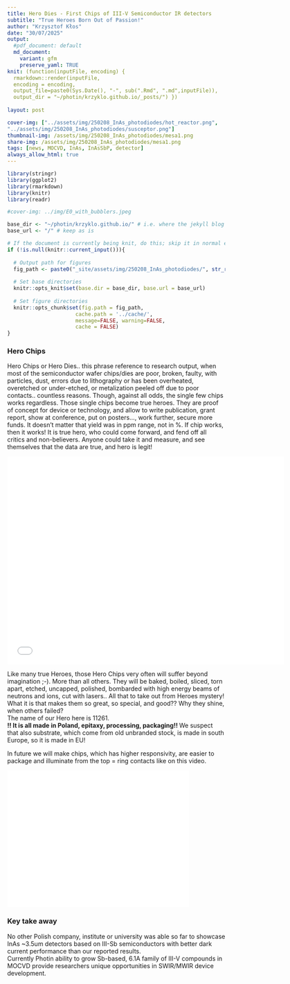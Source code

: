 ```yaml
---
title: Hero Dies - First Chips of III-V Semiconductor IR detectors
subtitle: "True Heroes Born Out of Passion!"
author: "Krzysztof Kłos"
date: "30/07/2025"
output:
  #pdf_document: default
  md_document:
    variant: gfm
    preserve_yaml: TRUE
knit: (function(inputFile, encoding) {
  rmarkdown::render(inputFile, 
  encoding = encoding, 
  output_file=paste0(Sys.Date(), "-", sub(".Rmd", ".md",inputFile)), 
  output_dir = "~/photin/krzyklo.github.io/_posts/") })
  
layout: post

cover-img: ["../assets/img/250208_InAs_photodiodes/hot_reactor.png", 
"../assets/img/250208_InAs_photodiodes/susceptor.png"]
thumbnail-img: /assets/img/250208_InAs_photodiodes/mesa1.png
share-img: /assets/img/250208_InAs_photodiodes/mesa1.png
tags: [news, MOCVD, InAs, InAsSbP, detector]
always_allow_html: true
---
```


```r
library(stringr)
library(ggplot2)
library(rmarkdown)
library(knitr)
library(readr)

#cover-img: ../img/E0_with_bubblers.jpeg
```

```r
base_dir <- "~/photin/krzyklo.github.io/" # i.e. where the jekyll blog is on the hard drive.
base_url <- "/" # keep as is

# If the document is currently being knit, do this; skip it in normal execution
if (!is.null(knitr::current_input())){
  
  # Output path for figures
  fig_path <- paste0("_site/assets/img/250208_InAs_photodiodes/", str_remove(knitr::current_input(), ".Rmd"), "/")
  
  # Set base directories
  knitr::opts_knit$set(base.dir = base_dir, base.url = base_url)
  
  # Set figure directories
  knitr::opts_chunk$set(fig.path = fig_path,
                      cache.path = '../cache/',
                      message=FALSE, warning=FALSE,
                      cache = FALSE)
}

```



### Hero Chips

Hero Chips or Hero Dies.. this phrase reference to research output, when most of the semiconductor wafer chips/dies are poor, broken, faulty, with particles, dust, errors due to lithography or has been overheated, overetched or under-etched, or metalization peeled off due to poor contacts.. countless reasons. Though, against all odds, the single few chips works regardless. Those single chips become true heroes. They are proof of concept for device or technology, and allow to write publication, grant report, show at conference, put on posters..., work further, secure more funds.
It doesn't matter that yield was in ppm range, not in %. If chip works, then it works! It is true hero, who could come forward, and fend off all critics and non-believers.  Anyone could take it and measure, and see themselves that the data are true, and hero is legit!

<iframe width="640" height="480" src="//www.youtube.com/embed/JHJ2e1H5J2s" frameborder="0" allowfullscreen="allowfullscreen">&nbsp;</iframe>

Like many true Heroes, those Hero Chips very often will suffer beyond imagination ;-). More than all others. They will be baked, boiled, sliced, torn apart, etched, uncapped, polished, bombarded with high energy beams of neutrons and ions, cut with lasers..
All that to take out from Heroes mystery! What it is that makes them so great, so special, and good??
Why they shine, when others failed?  
The name of our Hero here is 11261.  
**!! It is all made in Poland, epitaxy, processing, packaging!!  **
We suspect that also substrate, which come from old unbranded stock, is made in south Europe, so it is made in EU!  

In future we will make chips, which has higher responsivity, are easier to package and illuminate from the top = ring contacts like on this video.  

<iframe width="420" height="315" src="//www.youtube.com/embed/AG06h6FYE5I" frameborder="0" allowfullscreen="allowfullscreen">&nbsp;</iframe>  


### Key take away

No other Polish company, institute or university was able so far to showcase InAs ~3.5um detectors based on III-Sb semiconductors with better dark current performance than our reported results.  
Currently Photin ability to grow Sb-based, 6.1A family of III-V compounds in MOCVD provide researchers unique opportunities in SWIR/MWIR device development.

